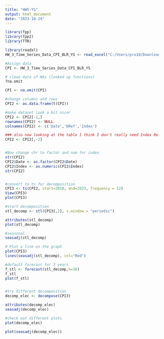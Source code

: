 ---
title: "HW5-YS"
output: html_document
date: "2023-10-29"
---

```{r}
library(fpp)
library(fpp2)
library(TTR)

library(readxl)
HW_3_Time_Series_Data_CPI_BLR_YS <- read_excel("C:/Users/pro10/Downloads/HW-3-Time Series Data-CPI(BLR)-YS.xlsx")

#Assign data
CPI <- HW_3_Time_Series_Data_CPI_BLR_YS

# clean data of NAs (looked up functions)
?na.omit

CPI <- na.omit(CPI)

#change columns and rows
CPI2 <- as.data.frame(t(CPI))

#make dataset look a bit nicer
CPI2 <- CPI2[-1,]
rownames(CPI2) <- NULL
colnames(CPI2) <- c('Date','DRef','Index')

### also now looking at the table I think I don't really need Index Reference date column because the reference is always the same - 2022M12 so I will delete this column
CPI2 <- CPI2[,-2]


#Now change chr to factor and num for index
str(CPI2)
CPI2$Date <- as.factor(CPI2$Date)
CPI2$Index <- as.numeric(CPI2$Index)
str(CPI2)


#convert to ts for decomposition
CPI3 <- ts(CPI2, start=2018, end=2023, frequency = 12)
View(CPI3)
plot(CPI3)

#start decomposition
stl_decomp <- stl(CPI3[,2], s.window = "periodic")

attributes(stl_decomp)
plot(stl_decomp)

#seasonal
seasadj(stl_decomp)

# Plot a line on the graph
plot(CPI3)
lines(seasadj(stl_decomp), col="Red")

#default forecast for 3 years
f_stl <- forecast(stl_decomp,h=36)
f_stl
plot(f_stl)


#try different decomposition
decomp_elec <- decompose(CPI3)

attributes(decomp_elec)
seasadj(decomp_elec)

#check out different plots
plot(decomp_elec)

plot(seasadj(decomp_elec))
```
